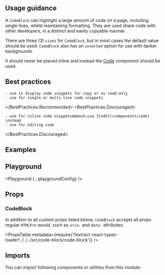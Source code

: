 


<Layout title="Code Block" description="For presenting larger, single or multi-line, code snippets">

## Usage guidance

A `CodeBlock` can highlight a large amount of code on a page, including single lines, whilst maintaining formatting. They are used share code with other developers, in a distinct and easily copyable manner.

There are three (3) `sizes` for `CodeBlock`, but in most cases the default value should be used. `CodeBlock` also has an `inverted` option for use with darker backgrounds.

It should never be placed inline and instead the [Code](/components/code) component should be used.

## Best practices

<BestPractices>
  <BestPractices.Recommended>

    - use to display code snippets for copy or as read-only
    - use for single or multi-line code snippets

  </BestPractices.Recommended>
  <BestPractices.Discouraged>

    - use for inline code snippets&mdash;use [Code](/components/code) instead
    - use for editing code

  </BestPractices.Discouraged>
</BestPractices>

## Examples

<Example title="Basic usage" path="code-block/basic-usage">
  <BasicUsage />
</Example>

<Example title="Sizes" path="code-block/sizes">
  <Sizes />
</Example>

<Example title="Inverted" path="code-block/inverted" darkPreview>
  <Inverted />
</Example>

## Playground

<Playground {...playgroundConfig} />

## Props

### CodeBlock

In addition to all custom props listed below, `CodeBlock` accepts all props regular `HTMLPre` would, such as `aria-` and `data-` attributes.

<PropsTable
  metadata={require('!!extract-react-types-loader!../../../src/code-block/code-block')}
/>

## Imports

You can import following components or utilities from this module:

<Imports module={CodeBlockExports} path="@datacamp/waffles/code-block" />

</Layout>
